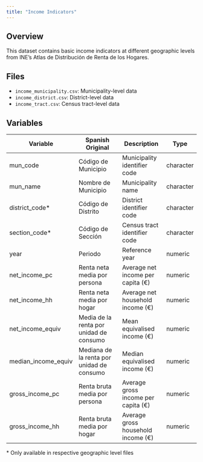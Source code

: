 ```yaml
---
title: "Income Indicators"
---
```


## Overview

This dataset contains basic income indicators at different geographic levels from INE's Atlas de Distribución de Renta de los Hogares.

## Files

- `income_municipality.csv`: Municipality-level data
- `income_district.csv`: District-level data
- `income_tract.csv`: Census tract-level data

## Variables

| Variable | Spanish Original | Description | Type |
|----------|-----------------|-------------|------|
| mun_code | Código de Municipio | Municipality identifier code | character |
| mun_name | Nombre de Municipio | Municipality name | character |
| district_code* | Código de Distrito | District identifier code | character |
| section_code* | Código de Sección | Census tract identifier code | character |
| year | Periodo | Reference year | numeric |
| net_income_pc | Renta neta media por persona | Average net income per capita (€) | numeric |
| net_income_hh | Renta neta media por hogar | Average net household income (€) | numeric |
| net_income_equiv | Media de la renta por unidad de consumo | Mean equivalised income (€) | numeric |
| median_income_equiv | Mediana de la renta por unidad de consumo | Median equivalised income (€) | numeric |
| gross_income_pc | Renta bruta media por persona | Average gross income per capita (€) | numeric |
| gross_income_hh | Renta bruta media por hogar | Average gross household income (€) | numeric |

\* Only available in respective geographic level files
